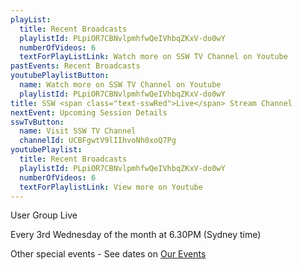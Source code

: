 ```yaml
---
playList:
  title: Recent Broadcasts
  playlistId: PLpiOR7CBNvlpmhfwQeIVhbqZKxV-do0wY
  numberOfVideos: 6
  textForPlayListLink: Watch more on SSW TV Channel on Youtube
pastEvents: Recent Broadcasts
youtubePlaylistButton:
  name: Watch more on SSW TV Channel on Youtube
  playlistId: PLpiOR7CBNvlpmhfwQeIVhbqZKxV-do0wY
title: SSW <span class="text-sswRed">Live</span> Stream Channel
nextEvent: Upcoming Session Details
sswTvButton:
  name: Visit SSW TV Channel
  channelId: UCBFgwtV9lIIhvoNh0xoQ7Pg
youtubePlaylist:
  title: Recent Broadcasts
  playlistId: PLpiOR7CBNvlpmhfwQeIVhbqZKxV-do0wY
  numberOfVideos: 6
  textForPlaylistLink: View more on Youtube
---
```


User Group Live

Every 3rd Wednesday of the month at 6.30PM (Sydney time)

Other special events - See dates on [Our Events](https://www.ssw.com.au/events/)
